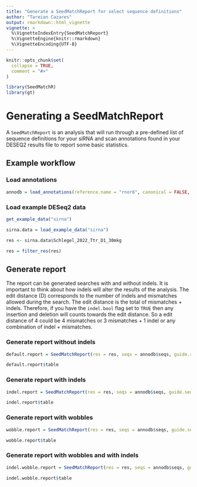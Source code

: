 ```yaml
---
title: "Generate a SeedMatchReport for select sequence definitions"
author: "Tareian Cazares"
output: rmarkdown::html_vignette
vignette: >
  %\VignetteIndexEntry{SeedMatchReport}
  %\VignetteEngine{knitr::rmarkdown}
  %\VignetteEncoding{UTF-8}
---
```


```r
knitr::opts_chunk$set(
  collapse = TRUE,
  comment = "#>"
)
```

```r
library(SeedMatchR)
library(gt)
```

# Generating a SeedMatchReport

A `SeedMatchReport` is an analysis that will run through a pre-defined list of sequence definitions for your siRNA and scan annotations found in your DESEQ2 results file to report some basic statistics. 

## Example workflow

### Load annotations

```r
annodb = load_annotations(reference.name = "rnor6", canonical = FALSE, min.feature.width = 8, longest.utr = T)
```

### Load example DESeq2 data

```r
get_example_data("sirna")

sirna.data = load_example_data("sirna")

res <- sirna.data$Schlegel_2022_Ttr_D1_30mkg

res = filter_res(res)
```


## Generate report

The report can be generated searches with and without indels. It is important to think about how indels will alter the results of the analysis. The edit distance (D) corresponds to the number of indels and mismatches allowed during the search. The edit distance is the total of mismatches + indels. Therefore, if you have the `indel.bool` flag set to `TRUE` then any insertion and deletion will counts towards the edit distance. So a edit distance of 4 could be 4 mismatches or 3 mismatches + 1 indel or any combination of indel + mismatches. 

### Generate report without indels

```r
default.report = SeedMatchReport(res = res, seqs = annodb$seqs, guide.seq = "UUAUAGAGCAAGAACACUGUUUU", indel.bool = FALSE)

default.report$table
```

### Generate report with indels

```r
indel.report = SeedMatchReport(res = res, seqs = annodb$seqs, guide.seq = "UUAUAGAGCAAGAACACUGUUUU", indel.bool = TRUE)

indel.report$table
```

### Generate report with wobbles

```r
wobble.report = SeedMatchReport(res = res, seqs = annodb$seqs, guide.seq = "UUAUAGAGCAAGAACACUGUUUU", indel.bool = FALSE, allow_wobbles = TRUE)

wobble.report$table
```

### Generate report with wobbles and with indels

```r
indel.wobble.report = SeedMatchReport(res = res, seqs = annodb$seqs, guide.seq = "UUAUAGAGCAAGAACACUGUUUU", indel.bool = TRUE, allow_wobbles = TRUE)

indel.wobble.report$table
```

